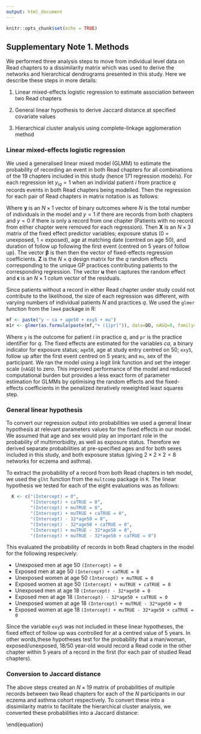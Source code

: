 ```yaml
---
output: html_document
---
```


```r
knitr::opts_chunk$set(echo = TRUE)
```
## Supplementary Note 1. Methods
We performed three analysis steps to move from individual level data on Read chapters to a dissimilarity matrix which was used to derive the networks and hierarchical dendrograms presented in this study. Here we describe these steps in more details:

1. Linear mixed-effects logistic regression to estimate association between two Read chapters 

2. General linear hypothesis to derive Jaccard distance at specified covariate values

3. Hierarchical cluster analysis using complete-linkage agglomeration method

### Linear mixed-effects logistic regression 
We used a generalised linear mixed model (GLMM) to estimate the probability of recording an event in both Read chapters for all combinations of the 19 chapters included in this study (hence 171 regression models). For each regression let $y_{iq}=1$ when an individal patient $i$ from practice $q$ records events in both Read chapters being modelled. Then the regression for each pair of Read chapters in matrix notation is as follows:

\begin{equation}
\boldsymbol{y} = \boldsymbol{X\beta} + \boldsymbol{Zu} + \boldsymbol{\epsilon} 
\end{equation}

Where $\boldsymbol{y}$ is an $N\times1$ vector of binary outcomes where $N$ is the total number of individuals in the model and $y = 1$ if there are records from both chapters and $y = 0$ if there is only a record from one chapter (Patients with no record from either chapter were removed for each regression). Then $\boldsymbol{X}$ is an $N\times 3$ matrix of the fixed effect predictor variables; exposure status (0 = unexposed, 1 = exposed), age at matching date (centred on age 50), and duration of follow up following the first event (centred on 5 years of follow up). The vector $\boldsymbol{\beta}$ is then then the vector of fixed-effects regression coefficients. $\boldsymbol{Z}$ is the $N \times q$ design matrix for the $q$ random effects corresponding to the unique GP practices contributing patients to the corresponding regression. The vector $\boldsymbol{u}$ then captures the random effect and $\boldsymbol{\epsilon}$ is an $N \times 1$ colum vector of the residuals.

Since patients without a record in either Read chapter under study could not contribute to the likelihood, the size of each regression was different, with varying numbers of individual patients $N$ and practices $q$. We used the `glmer` function from the `lme4` package in R: 
```r
mf <- paste("y ~ ca + age50 + exy5 + mu")
m1r <- glmer(as.formula(paste(mf,"+ (1|pr)")), data=DD, nAGQ=0, family=binomial())
```
Where `y` is the outcome for patient $i$ in practice $q$, and `pr` is the practice identifier for $q$. The fixed effects are estimated for the variables $ca$, a binary indicator for exposure status; `age50`, age at study entry centred on 50; `exy5`, follow up after the first event centred on 5 years; and `mu`, sex of the participant. We ran the model using a logit link function and set the integer scale (`nAGQ`) to zero. This improved performance of the model and reduced computational burden but provides a less exact form of parameter estimation for GLMMs by optimising the random effects and the fixed-effects coefficients in the penalized iteratively reweighted least squares step. 

### General linear hypothesis
To convert our regression output into probabilities we used a general linear hypothesis at relevant parameters values for the fixed effects in our model. We assumed that age and sex would play an important role in the probability of multimorbidity, as well as exposure status. Therefore we derived separate probabilities at pre-specified ages and for both sexes included in this study, and both exposure status (giving $2 \times 2 \times 2=8$ networks for eczema and asthma). 

To extract the probability of a record from both Read chapters in teh model, we used the `glht` function from the `multcomp` package in `R`. The linear hypothesis we tested for each of the eight evaluations was as follows: 
```r
  K <- c("(Intercept) = 0",
         "(Intercept) + caTRUE = 0",
         "(Intercept) + muTRUE = 0",
         "(Intercept) + muTRUE + caTRUE = 0",
         "(Intercept) - 32*age50 = 0",
         "(Intercept) - 32*age50 + caTRUE = 0",
         "(Intercept) + muTRUE - 32*age50 = 0",
         "(Intercept) + muTRUE - 32*age50 + caTRUE = 0")
```
This evaluated the probability of records in both Read chapters in the model for the following respecively: 

* Unexposed men at age 50 `(Intercept) = 0`
* Exposed men at age 50 `(Intercept) + caTRUE = 0`
* Unexposed women at age 50 `(Intercept) + muTRUE = 0`
* Exposed women at age 50 `(Intercept) + muTRUE + caTRUE = 0`
* Unexposed men at age 18 `(Intercept) - 32*age50 = 0`
* Exposed men at age 18 `(Intercept) - 32*age50 + caTRUE = 0`
* Unexposed women at age 18 `(Intercept) + muTRUE - 32*age50 = 0`
* Exposed women at age 18 `(Intercept) + muTRUE - 32*age50 + caTRUE = 0`

Since the variable `exy5` was not included in these linear hypotheses, the fixed effect of follow up was controlled for at a centred value of 5 years. In other words,these hypotheses test for the probability that a man/woman, exposed/unexposed, 18/50 year-old would record a Read code in the other chapter within 5 years of a record in the first (for each pair of studied Read chapters).

### Conversion to Jaccard distance
The above steps created an $N \times 19$ matrix of probabilities of multiple records between two Read chapters for each of the $N$ participants in our eczema and asthma cohort respectively. To convert these into a dissimilarity matrix to facilitate the hierarchical cluster analysis, we converted these probabilities into a Jaccard distance: 

\beign{equation}

\end{equation}
